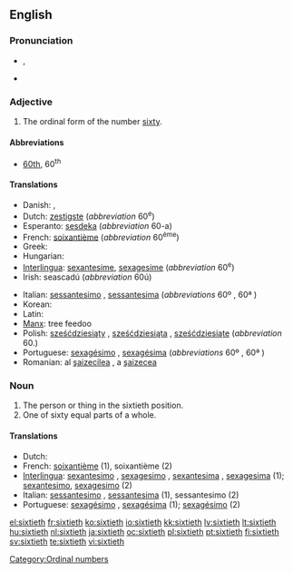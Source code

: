 ==English==

===Pronunciation===
* {{IPA|/ˈsɪkstiəθ/}}, {{SAMPA|/"sIksti@T/}}
* {{hyphenation|six|ti|eth}}

===Adjective===
{{en-adj|-}}

# The ordinal form of the number [[sixty]].

====Abbreviations====
* [[60th]], 60<sup>th</sup>

====Translations====
{{trans-top|the ordinal form of the number sixty}}
* Danish: {{t-|da|tressende}}, {{t-|da|tresindstyvende}}
* Dutch: [[zestigste]] (''abbreviation'' 60<sup>e</sup>)
* Esperanto: [[sesdeka]] (''abbreviation'' 60-a)
* French: [[soixantième]] (''abbreviation'' 60<sup>ème</sup>)
* Greek: {{t|el|εξηκοστός|tr=exikostos}}
* Hungarian: {{t+|hu|hatvanadik}}
* [[Interlingua]]: [[sexantesime]], [[sexagesime]] (''abbreviation'' 60<sup>e</sup>)
* Irish: seascadú (''abbreviation'' 60ú)
{{trans-mid}}
* Italian: [[sessantesimo]] {{m}}, [[sessantesima]] {{f}} (''abbreviations'' 60º {{m}}, 60ª {{f}})
* Korean: {{t|ko|예순째|tr=yesunjjae}}
* Latin: {{t-|la|sexagesimus}}
* [[Manx]]: tree feedoo
* Polish: [[sześćdziesiąty]] {{m}}, [[sześćdziesiąta]] {{f}}, [[sześćdziesiąte]] {{n}} (''abbreviation'' 60.)
* Portuguese: [[sexagésimo]] {{m}}, [[sexagésima]] {{f}} (''abbreviations'' 60º {{m}}, 60ª {{f}})
* Romanian: al [[şaizecilea]] {{m}}, a [[şaizecea]] {{f}}
{{trans-bottom}}

===Noun===
{{en-noun|s|-}}

# The person or thing in the sixtieth position.
# One of sixty equal parts of a whole.

====Translations====

* Dutch: {{t+|nl|zestigste}}
* French: [[soixantième]]  {{m|f}} (1), soixantième {{m}} (2)
* [[Interlingua]]: [[sexantesimo]] {{m}}, [[sexagesimo]] {{m}}, [[sexantesima]] {{f}}, [[sexagesima]] {{f}} (1); [[sexantesimo]], [[sexagesimo]] (2)
* Italian: [[sessantesimo]] {{m}}, [[sessantesima]] {{f}} (1), sessantesimo {{m}} (2)
* Portuguese: [[sexagésimo]] {{m}}, [[sexagésima]] {{f}} (1); [[sexagésimo]] {{m}} (2)

[[Category:Ordinal numbers]]

[[el:sixtieth]]
[[fr:sixtieth]]
[[ko:sixtieth]]
[[io:sixtieth]]
[[kk:sixtieth]]
[[lv:sixtieth]]
[[lt:sixtieth]]
[[hu:sixtieth]]
[[nl:sixtieth]]
[[ja:sixtieth]]
[[oc:sixtieth]]
[[pl:sixtieth]]
[[pt:sixtieth]]
[[fi:sixtieth]]
[[sv:sixtieth]]
[[te:sixtieth]]
[[vi:sixtieth]]